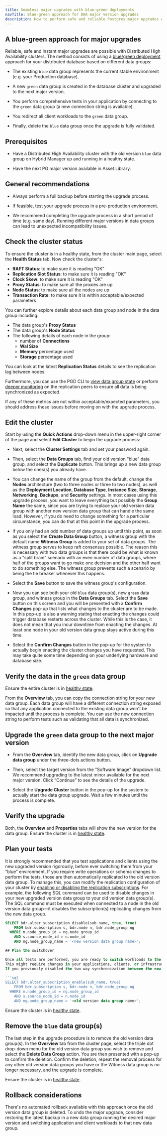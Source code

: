 ```yaml
---
title: Seamless major upgrades with blue-green deployments
navTitle: Blue-green approach for DHA major version upgrades
description: How to perform safe and reliable Postgres major upgrades on DHA clusters with a blue-green deployment approach
---
```


## A blue-green approach for major upgrades

Reliable, safe and instant major upgrades are possible with Distributed High Availability clusters. The method consists of using a [blue/green deployment](https://en.wikipedia.org/wiki/Blue%E2%80%93green_deployment) approach for your distributed database based on different data groups:

- The existing `blue` data group represents the current stable environment (e.g. your Production database).

- A new `green` data group is created in the database cluster and upgraded to the next major version.

- You perform comprehensive tests in your application by connecting to the `green` data group (a new connection string is available).

- You redirect all client workloads to the `green` data group.

- Finally, delete the `blue` data group once the upgrade is fully validated.

## Prerequisites

- Have a Distributed High Availability cluster with the old version `blue` data group on Hybrid Manager up and running in a healthy state.

- Have the next PG major version available in Asset Library.

## General recommendations

* Always perform a full backup before starting the upgrade process. 

* If feasible, test your upgrade process in a pre-production environment. 

* We recommend completing the upgrade process in a short period of time (e.g. same day). Running different major versions in data groups can lead to unexpected incompatibility issues.  

## Check the cluster status

To ensure the cluster is in a healthy state, from the cluster main page, select the **Health Status** tab. Now check the cluster's:

- **RAFT Status**: to make sure it is reading "OK"
- **Replication Slot Status**: to make sure it is reading "OK"
- **Clock Skew**: to make sure it is reading "OK"
- **Proxy Status**: to make sure all the proxies are up
- **Node Status**: to make sure all the nodes are up
- **Transaction Rate**: to make sure it is within acceptable/expected parameters

You can further explore details about each data group and node in the data group including:

- The data group's **Proxy Status**
- The data group's **Node Status**
- The following details of each node in the group:
  - number of **Connections**
  - **Wal Size**
  - **Memory** percentage used
  - **Storage** percentage used

You can look at the latest **Replication Status** details to see the replication lag between nodes.

Furthermore, you can use the PGD CLI to [view data group state](/pgd/latest/cli/command_ref/group/show/) or perform [deeper monitoring](/pgd/latest/monitoring/sql/#monitoring-replication-peers) on the replication peers to ensure all data is being synchronized as expected.

If any of these metrics are not within acceptable/expected parameters, you should address these issues before moving on with the upgrade process.

## Edit the cluster

Start by using the **Quick Actions** drop-down menu in the upper-right corner of the page and select **Edit Cluster** to begin the upgrade process:

- Next, select the **Cluster Settings** tab and set your password again.

- Then, select the **Data Groups** tab, find your old version “blue” data group, and select the **Duplicate** button. This brings up a new data group below the ones(s) you already have. 

- You can change the name of the group from the default, change the **Nodes** architecture (two to three nodes or three to two nodes), as well as the **Deployment Location**, **Database Type**, **Instance Size**, **Storage**, **Networking**, **Backups**, and **Security** settings.
In most cases using this upgrade process, you want to leave everything but possibly the **Group Name** the same, since you are trying to replace your old version data group with another new version data group that can handle the same load.
However, if you do need to change something for a particular circumstance, you can do that at this point in the upgrade process.

- If you only had an odd number of data groups up until this point, as soon as you select the **Create Data Group** button, a witness group with the default name **Witness Group** is added to your set of data groups. The witness group serves to keep raft consensus possible.
The reason this is necessary with two data groups is that there could be what is known as a "split brain" scenario with an even number of data groups, where half of the groups want to go make one decision and the other half want to do something else.
The witness group prevents such a scenario by being the tie breaker whenever this happens.

- Select the **Save** button to save the witness group's configuration.

- Now you can see both your old `blue` data group(s), new `green` data group, and witness group in the **Data Groups** tab. Select the **Save** button on this screen and you will be presented with a **Confirm Changes** pop-up that lists what changes to the cluster are to be made.
In this pop-up is also a warning stating that enacting the changes could trigger database restarts across the cluster. 
While this is the case, it does not mean that you incur downtime from enacting the changes. At least one node in your old version data group stays active during this time.

- Select the **Confirm Changes** button in the pop-up for the system to actually begin enacting the cluster changes you have requested.
This may take quite some time depending on your underlying hardware and database size.

## Verify the data in the `green` data group

Ensure the entire cluster is in [healthy state](#/check-the-cluster-status).

From the **Overview** tab, you can copy the connection string for your new data group. Each data group will have a different connection string exposed so that any application connected to the existing data group won't be impacted until the process is complete. 
You can use the new connection string to perform tests such as validating that all data is synchronized. 

## Upgrade the `green` data group to the next major version

- From the **Overview** tab, identify the new data group, click on **Upgrade data group** under the three-dots actions button.

- Then, select the target version from the "Software Image” dropdown list. We recommend upgrading to the latest minor available for the next major version. Click “Continue” to see the details of the upgrade. 

- Select the **Upgrade Cluster** button in the pop-up for the system to actually start the data group upgrade. Wait a few minutes until the process is complete. 

## Verify the upgrade

Both, the **Overview** and **Properties** tabs will show the new version for the data group. 
Ensure the cluster is in [healthy state](#/check-the-cluster-status).

## Plan your tests

It is strongly recommended that you test applications and clients using the new upgraded version rigorously, before ever switching them from your “blue” environment.
If you require write operations or schema changes to perform the tests, those are then automatically replicated to the old version data group.
To manage this, you can modify the replication configuration of your cluster by [enabling or disabling the replication subscriptions](https://enterprisedb.com/docs/pgd/latest/reference/nodes-management-interfaces/#bdralter_subscription_disable). 
For example, the following SQL command can be used to disable changes in your new upgraded version data group to your old version data group(s). The SQL command must be executed when connected to a node in the old version data group—it disables the subscription(s) replicating changes from the new data group.

```sql
SELECT bdr.alter_subscription_disable(sub_name, true, true)
    FROM bdr.subscription s, bdr.node n, bdr.node_group ng
  WHERE n.node_group_id = ng.node_group_id
    AND s.source_node_id = n.node_id
    AND ng.node_group_name = '<new version data group name>';

## Plan the switchover

Once all tests are performed, you are ready to switch workloads to the `green` data group using the new connection string.
This might require changes in your applications, clients, or infrastructure services.
If you previously disabled the two-way synchronization between the new and old version data group(s), you'll need to re-enable it with the following command:

```sql
SELECT bdr.alter_subscription_enable(sub_name, true)
    FROM bdr.subscription s, bdr.node n, bdr.node_group ng
  WHERE n.node_group_id = ng.node_group_id
    AND s.source_node_id = n.node_id
    AND ng.node_group_name = '<old version data group name>';
```

Ensure the cluster is in [healthy state](#/check-the-cluster-status).

## Remove the `blue` data group(s)

The last step in the upgrade procedure is to remove the old version data group(s).
In the **Overview** tab from the cluster page, select the triple dot drop-down menu for the old version data group you wish to remove and select the **Delete Data Group** action.
You are then presented with a pop-up to confirm the deletion.
Confirm the deletion, repeat the removal process for any other old version data groups you have or the Witness data group is no longer necessary, and the upgrade is complete.

Ensure the cluster is in [healthy state](#/check-the-cluster-status).

## Rollback considerations

There's no automated rollback available with this approach once the old version data group is deleted.
To undo the major upgrade, consider restoring the latest backup in a new data group running the desired major version and switching application and client workloads to that new data group.
